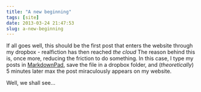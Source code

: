 ```yaml
---
title: "A new beginning"
tags: [site]
date: 2013-03-24 21:47:53
slug: a-new-beginning
---
```


If all goes well, this should be the first post that enters the website through my dropbox - realfiction has then reached *the cloud*
The reason behind this is, once more, reducing the friction to do something. In this case, I type my posts in [MarkdownPad](http://markdownpad.com/), save the file in a dropbox folder, and (*theoretically*) 5 minutes later max the post miraculously appears on my website.

Well, we shall see...